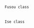  Fusou class
 {{ShipBattleCardKai|Fusou/Kai Ni}}{{ShipBattleCardKai|Yamashiro/Kai Ni}}
 
 Ise class
 {{ShipBattleCardKai|Ise/Kai Ni}}{{ShipBattleCardKai|Hyuuga/Kai Ni}}